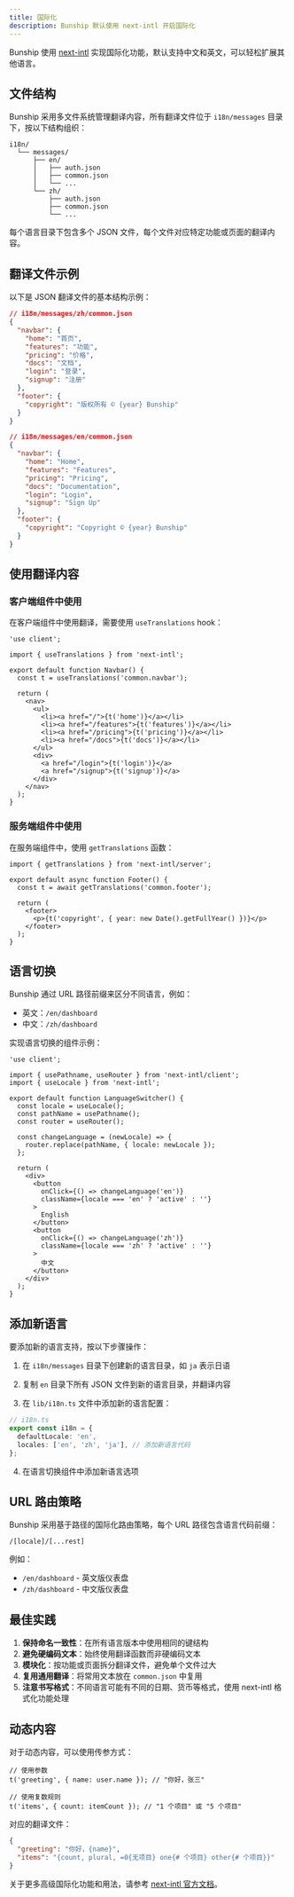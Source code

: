 ```yaml
---
title: 国际化
description: Bunship 默认使用 next-intl 开启国际化
---
```


Bunship 使用 [next-intl](https://next-intl-docs.vercel.app/) 实现国际化功能，默认支持中文和英文，可以轻松扩展其他语言。

## 文件结构

Bunship 采用多文件系统管理翻译内容，所有翻译文件位于 `i18n/messages` 目录下，按以下结构组织：

```
i18n/
  └── messages/
      ├── en/
      │   ├── auth.json
      │   ├── common.json
      │   └── ...
      └── zh/
          ├── auth.json
          ├── common.json
          └── ...
```

每个语言目录下包含多个 JSON 文件，每个文件对应特定功能或页面的翻译内容。

## 翻译文件示例

以下是 JSON 翻译文件的基本结构示例：

```json
// i18n/messages/zh/common.json
{
  "navbar": {
    "home": "首页",
    "features": "功能",
    "pricing": "价格",
    "docs": "文档",
    "login": "登录",
    "signup": "注册"
  },
  "footer": {
    "copyright": "版权所有 © {year} Bunship"
  }
}
```

```json
// i18n/messages/en/common.json
{
  "navbar": {
    "home": "Home",
    "features": "Features",
    "pricing": "Pricing",
    "docs": "Documentation",
    "login": "Login",
    "signup": "Sign Up"
  },
  "footer": {
    "copyright": "Copyright © {year} Bunship"
  }
}
```

## 使用翻译内容

### 客户端组件中使用

在客户端组件中使用翻译，需要使用 `useTranslations` hook：

```tsx
'use client';

import { useTranslations } from 'next-intl';

export default function Navbar() {
  const t = useTranslations('common.navbar');
  
  return (
    <nav>
      <ul>
        <li><a href="/">{t('home')}</a></li>
        <li><a href="/features">{t('features')}</a></li>
        <li><a href="/pricing">{t('pricing')}</a></li>
        <li><a href="/docs">{t('docs')}</a></li>
      </ul>
      <div>
        <a href="/login">{t('login')}</a>
        <a href="/signup">{t('signup')}</a>
      </div>
    </nav>
  );
}
```

### 服务端组件中使用

在服务端组件中，使用 `getTranslations` 函数：

```tsx
import { getTranslations } from 'next-intl/server';

export default async function Footer() {
  const t = await getTranslations('common.footer');
  
  return (
    <footer>
      <p>{t('copyright', { year: new Date().getFullYear() })}</p>
    </footer>
  );
}
```

## 语言切换

Bunship 通过 URL 路径前缀来区分不同语言，例如：
- 英文：`/en/dashboard`
- 中文：`/zh/dashboard`

实现语言切换的组件示例：

```tsx
'use client';

import { usePathname, useRouter } from 'next-intl/client';
import { useLocale } from 'next-intl';

export default function LanguageSwitcher() {
  const locale = useLocale();
  const pathName = usePathname();
  const router = useRouter();
  
  const changeLanguage = (newLocale) => {
    router.replace(pathName, { locale: newLocale });
  };
  
  return (
    <div>
      <button
        onClick={() => changeLanguage('en')}
        className={locale === 'en' ? 'active' : ''}
      >
        English
      </button>
      <button
        onClick={() => changeLanguage('zh')}
        className={locale === 'zh' ? 'active' : ''}
      >
        中文
      </button>
    </div>
  );
}
```

## 添加新语言

要添加新的语言支持，按以下步骤操作：

1. 在 `i18n/messages` 目录下创建新的语言目录，如 `ja` 表示日语

2. 复制 `en` 目录下所有 JSON 文件到新的语言目录，并翻译内容

3. 在 `lib/i18n.ts` 文件中添加新的语言配置：

```typescript
// i18n.ts
export const i18n = {
  defaultLocale: 'en',
  locales: ['en', 'zh', 'ja'], // 添加新语言代码
};
```

4. 在语言切换组件中添加新语言选项

## URL 路由策略

Bunship 采用基于路径的国际化路由策略，每个 URL 路径包含语言代码前缀：

```
/[locale]/[...rest]
```

例如：
- `/en/dashboard` - 英文版仪表盘
- `/zh/dashboard` - 中文版仪表盘

## 最佳实践

1. **保持命名一致性**：在所有语言版本中使用相同的键结构
2. **避免硬编码文本**：始终使用翻译函数而非硬编码文本
3. **模块化**：按功能或页面拆分翻译文件，避免单个文件过大
4. **复用通用翻译**：将常用文本放在 `common.json` 中复用
5. **注意书写格式**：不同语言可能有不同的日期、货币等格式，使用 next-intl 格式化功能处理

## 动态内容

对于动态内容，可以使用传参方式：

```tsx
// 使用参数
t('greeting', { name: user.name }); // "你好，张三"

// 使用复数规则
t('items', { count: itemCount }); // "1 个项目" 或 "5 个项目"
```

对应的翻译文件：

```json
{
  "greeting": "你好，{name}",
  "items": "{count, plural, =0{无项目} one{# 个项目} other{# 个项目}}"
}
```

关于更多高级国际化功能和用法，请参考 [next-intl 官方文档](https://next-intl-docs.vercel.app/)。
